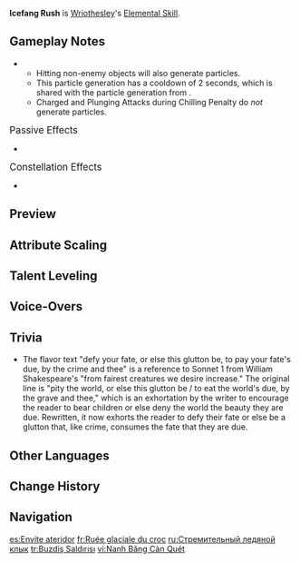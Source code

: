 {{Talent Infobox
|image         = Talent Icefang Rush.png
|character     = Wriothesley
|type          = Elemental Skill
|info          = Adjusting his breathing, rhythm, and pace, Wriothesley sprints forward a short distance, entering the Chilling Penalty state and unleashing more powerful attacks than before.<br><br>'''Chilling Penalty'''<br><ul><li>Increases Wriothesley's interruption resistance</li><li>When his HP is above 50%, it will enhance the Repelling Fists of Normal Attack: Forceful Fists of Frost and increase its DMG. When such an attack hits, it will consume a fixed amount of Wriothesley's HP. HP can be lost this way once every 0.1s.</li></ul>This effect will be canceled should Wriothesley leave the field.
|CD            = 16s
|duration      = 10s
|utility1      = Health Depletion
|utility2      = Base DMG Multiplier
|utility3      = Interruption Resistance
|utility4      = Requires Staying on Field
|scale_att1    = ATK
}}
{{Description|"Past convictions are past. It is our future choices that we must grasp."<br>"Defy your fate, or else this glutton be, to pay your fate's due, by the crime and thee."}}
'''Icefang Rush''' is [[Wriothesley]]'s [[Elemental Skill]].

==Gameplay Notes==
* {{Talent Note|particles|a Normal Attack during the Chilling Penalty state while above 50% HP|1}}
** Hitting non-enemy objects will also generate particles.
** This particle generation has a cooldown of 2 seconds, which is shared with the particle generation from {{Talent|There Shall Be a Plea for Justice|text=Rebuke: Vaulting Fist|nobr=1|20}}.
** Charged and Plunging Attacks during Chilling Penalty do ''not'' generate particles.

;<big>Passive Effects</big>
* {{Talent Note|ascension|2|There Shall Be a Reckoning for Sin|character=Wriothesley|talent=Icefang Rush}}

;<big>Constellation Effects</big>
* {{Talent Note|constellation|1|Terror for the Evildoers}}

==Preview==
{{Preview
|file1 = Icefang Rush Preview
|caption1 = Activation

|file2 = Icefang Rush Normal Preview
|caption2 = Normal Attack
}}

==Attribute Scaling==
{{Talent Scaling
|levels=10
|order=enhancedrepellingfistdmg,hpcost,duration,cd
|titles=Enhanced Repelling Fist DMG (% Normal Attack DMG),HP Cost,Duration,CD
|enhancedrepellingfistdmg_1=143.17
|enhancedrepellingfistdmg_2=145.75
|enhancedrepellingfistdmg_3=148.34
|enhancedrepellingfistdmg_4=151.7
|enhancedrepellingfistdmg_5=154.29
|enhancedrepellingfistdmg_6=156.87
|enhancedrepellingfistdmg_7=160.23
|enhancedrepellingfistdmg_8=163.59
|enhancedrepellingfistdmg_9=166.95
|enhancedrepellingfistdmg_10=170.31
|hpcost=4.5% Max HP
|duration=10s
|cd=16s
}}

==Talent Leveling==
{{Talent Upgrade|Wriothesley}}

==Voice-Overs==
{{Talent VO}}

==Trivia==
* The flavor text "defy your fate, or else this glutton be, to pay your fate's due, by the crime and thee" is a reference to Sonnet 1 from William Shakespeare's {{w|Shakespeare's sonnets|Sonnets}} "from fairest creatures we desire increase." The original line is "pity the world, or else this glutton be / to eat the world's due, by the grave and thee," which is an exhortation by the writer to encourage the reader to bear children or else deny the world the beauty they are due. Rewritten, it now exhorts the reader to defy their fate or else be a glutton that, like crime, consumes the fate that they are due.

==Other Languages==
{{Other Languages
|en      = Icefang Rush
|zhs     = 冰牙突驰
|zhs_rm  = Bīngyá Tūchí
|zht     = 冰牙突馳
|zht_rm  = Bīngyá Tūchí
|zh_tl   = Icefang Rush
|ja      = アイスファング・ラッシュ
|ja_rm   = Aisu Fangu - Rasshu
|ja_tl   = Icefang - Rush
|ko      = 얼음송곳니 돌진
|ko_tl   = Icefang Rush
|es      = Envite ateridor
|es_tl   = Cold-Stunning Push
|fr      = Ruée glaciale du croc
|fr_tl   = Glacial Rush of the Fang
|ru      = Стремительный ледяной клык
|ru_tl   = Rapid Ice Fang
|th      = Icefang Rush
|vi      = Nanh Băng Càn Quét
|vi_tl   = 
|de      = Eiszahn-Ansturm
|de_tl   = Icetooth Onslaught
|id      = Icefang Rush
|pt      = Corrida da Presa Gelada
|pt_tl   = 
|tr      = Buzdiş Saldırısı
|tr_tl   = 
|it      = Assalto della zanna di ghiaccio
|it_tl   = Ice Fang Assault
}}

==Change History==
{{Change History|4.1}}

==Navigation==
{{Talent Navbox|Wriothesley}}

[[es:Envite ateridor]]
[[fr:Ruée glaciale du croc]]
[[ru:Стремительный ледяной клык]]
[[tr:Buzdiş Saldırısı]]
[[vi:Nanh Băng Càn Quét]]